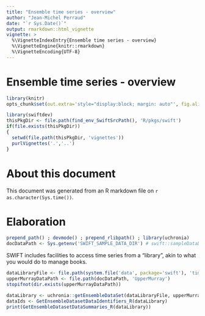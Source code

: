 ```yaml
---
title: "Ensemble time series - overview"
author: "Jean-Michel Perraud"
date: "`r Sys.Date()`"
output: rmarkdown::html_vignette
vignette: >
  %\VignetteIndexEntry{Ensemble time series - overview}
  %\VignetteEngine{knitr::rmarkdown}
  %\VignetteEncoding{UTF-8}
---
```


Ensemble time series - overview
=================

```r
library(knitr)
opts_chunk$set(out.extra='style="display:block; margin: auto"', fig.align="center", fig.width=10, fig.height=8, dev='png')
```

```r
library(swiftdev)
thisPkgDir <- file.path(find_env_SwiftSrcPath(), 'R/pkgs/swift')
if(file.exists(thisPkgDir))
{
  setwd(file.path(thisPkgDir, 'vignettes'))
  purlVignettes('.','..')
}
```

# About this document

This document was generated from an R markdown file on `r as.character(Sys.time())`.

# Elaboration

```r
prepend_path() ; devmode() ; prepend_rlibpath() ; library(uchronia)
docDataPath <- Sys.getenv('SWIFT_SAMPLE_DATA_DIR') # swift::sampleDataDir()
```

SWIFT includes facilities to access time series from a "library", akin to what you would do to manage books.

```r
dataLibraryFile <- file.path(system.file('data', package='swift'), 'time_series_library.yaml')
upperMurrayDataPath <- file.path(docDataPath, 'UpperMurray')
stopifnot(dir.exists(upperMurrayDataPath))

dataLibrary <- uchronia::getEnsembleDataSet(dataLibraryFile, upperMurrayDataPath)
dataIds <- GetEnsembleDatasetDataIdentifiers_R(dataLibrary)
print(GetEnsembleDatasetDataSummaries_R(dataLibrary))
```
